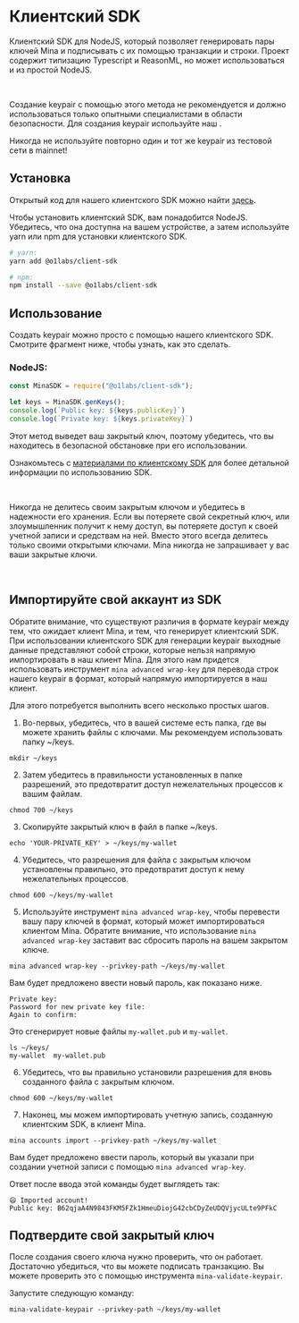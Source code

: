 

# Клиентский SDK 

Клиентский SDK для NodeJS, который позволяет генерировать пары ключей Mina и подписывать с их помощью транзакции и строки. Проект содержит типизацию Typescript и ReasonML, но может использоваться и из простой NodeJS.


<br />

<Alert kind="warning">

Создание keypair с помощью этого метода не рекомендуется и должно использоваться только опытными специалистами в области безопасности.
Для создания keypair используйте наш <DocLink copy="генератор-ключей-mina" url="/node-operators/keypair#mina-generate-keypair" />.

Никогда не используйте повторно один и тот же keypair из тестовой сети в mainnet!
</Alert>


## Установка

Открытый код для нашего клиентского SDK можно найти [здесь](https://github.com/MinaProtocol/mina/tree/develop/frontend/client_sdk).

Чтобы установить клиентский SDK, вам понадобится NodeJS. Убедитесь, что она доступна на вашем устройстве, а затем используйте yarn или npm для установки клиентского SDK. 

```bash
# yarn:
yarn add @o1labs/client-sdk

# npm:
npm install --save @o1labs/client-sdk
```

## Использование

Создать keypair можно просто с помощью нашего клиентского SDK. Смотрите фрагмент ниже, чтобы узнать, как это сделать.

### NodeJS:
```javascript
const MinaSDK = require("@o1labs/client-sdk");

let keys = MinaSDK.genKeys();
console.log(`Public key: ${keys.publicKey}`)
console.log(`Private key: ${keys.privateKey}`)
```
Этот метод выведет ваш закрытый ключ, поэтому убедитесь, что вы находитесь в безопасной обстановке при его использовании.

Ознакомьтесь с [материалами по клиентскому SDK](https://github.com/MinaProtocol/mina/blob/develop/frontend/client_sdk/README.md) для более детальной информации по использованию SDK.

<br />

<Alert kind="warning">

Никогда не делитесь своим закрытым ключом и убедитесь в надежности его хранения. Если вы потеряете свой секретный ключ, или злоумышленник получит к нему доступ, вы потеряете доступ к своей учетной записи и средствам на ней. Вместо этого всегда делитесь только своими открытыми ключами. Mina никогда не запрашивает у вас ваши закрытые ключи.

</Alert>

<br />

## Импортируйте свой аккаунт из SDK

Обратите внимание, что существуют различия в формате keypair между тем, что ожидает клиент Mina, и тем, что генерирует клиентский SDK.
При использовании клиентского SDK для генерации keypair выходные данные представляют собой строки, которые нельзя напрямую импортировать в наш клиент Mina.
Для этого нам придется использовать инструмент `mina advanced wrap-key` для перевода строк нашего keypair в формат, который напрямую импортируется в наш клиент.

Для этого потребуется выполнить всего несколько простых шагов. 

1. Во-первых, убедитесь, что в вашей системе есть папка, где вы можете хранить файлы с ключами. Мы рекомендуем использовать папку ~/keys.

```
mkdir ~/keys
```

2. Затем убедитесь в правильности установленных в папке разрешений, это предотвратит доступ нежелательных процессов к вашим файлам.

```
chmod 700 ~/keys
```

3. Скопируйте закрытый ключ в файл в папке ~/keys.

```
echo 'YOUR-PRIVATE_KEY' > ~/keys/my-wallet
```
4. Убедитесь, что разрешения для файла с закрытым ключом установлены правильно, это предотвратит доступ к нему нежелательных процессов.

```
chmod 600 ~/keys/my-wallet
```

5. Используйте инструмент `mina advanced wrap-key`, чтобы перевести вашу пару ключей в формат, который может импортироваться клиентом Mina. Обратите внимание, что использование `mina advanced wrap-key` заставит вас сбросить пароль на вашем закрытом ключе.

```
mina advanced wrap-key --privkey-path ~/keys/my-wallet
```

Вам будет предложено ввести новый пароль, как показано ниже.

```
Private key:
Password for new private key file: 
Again to confirm:
```

Это сгенерирует новые файлы `my-wallet.pub` и `my-wallet`.

```
ls ~/keys/
my-wallet  my-wallet.pub
```

6. Убедитесь, что вы правильно установили разрешения для вновь созданного файла с закрытым ключом. 

```
chmod 600 ~/keys/my-wallet
```

7. Наконец, мы можем импортировать учетную запись, созданную клиентским SDK, в клиент Mina.

```
mina accounts import --privkey-path ~/keys/my-wallet
```

Вам будет предложено ввести пароль, который вы указали при создании учетной записи с помощью `mina advanced wrap-key`.

Ответ после ввода этой команды будет выглядеть так: 
```
😄 Imported account!
Public key: B62qjaA4N9843FKM5FZk1HmeuDiojG42cbCDyZeUDQVjycULte9PFkC
```


## Подтвердите свой закрытый ключ

После создания своего ключа нужно проверить, что он работает. Достаточно убедиться, что вы можете подписать транзакцию. Вы можете проверить это с помощью инструмента `mina-validate-keypair`. 

Запустите следующую команду:

```
mina-validate-keypair --privkey-path ~/keys/my-wallet
```
